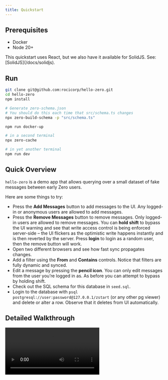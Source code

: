 ```yaml
---
title: Quickstart
---
```


## Prerequisites

- Docker
- Node 20+

<Note type="note">
  This quickstart uses React, but we also have it available for SolidJS. See: [SolidJS](/docs/solidjs).
</Note>

## Run

```bash
git clone git@github.com:rocicorp/hello-zero.git
cd hello-zero
npm install

# Generate zero-schema.json
# You should do this each time that src/schema.ts changes
npx zero-build-schema -p "src/schema.ts"

npm run docker-up

# in a second terminal
npx zero-cache

# in yet another terminal
npm run dev
```

## Quick Overview

`hello-zero` is a demo app that allows querying over a small dataset of fake messages between early Zero users.

Here are some things to try:

- Press the **Add Messages** button to add messages to the UI. Any logged-in or anonymous users are allowed to add messages.
- Press the **Remove Messages** button to remove messages. Only logged-in users are allowed to remove messages. You can **hold shift** to bypass the UI warning and see that write access control is being enforced server-side – the UI flickers as the optimistic write happens instantly and is then reverted by the server. Press **login** to login as a random user, then the remove button will work.
- Open two different browsers and see how fast sync propagates changes.
- Add a filter using the **From** and **Contains** controls. Notice that filters are fully dynamic and synced.
- Edit a message by pressing the **pencil icon**. You can only edit messages from the user you’re logged in as. As before you can attempt to bypass by holding shift.
- Check out the SQL schema for this database in `seed.sql`.
- Login to the database with `psql postgresql://user:password@127.0.0.1/zstart` (or any other pg viewer) and delete or alter a row. Observe that it deletes from UI automatically.

## Detailed Walkthrough

<Video src="https://d2nzlypqdo5xbb.cloudfront.net/video/detailed-walkthrough.mp4" alt="Detailed UI and code walkthrough" />

## Deployment

You can deploy Zero apps to most cloud providers that support Docker and Postgres. See [Deployment](/docs/deployment) for more information.
